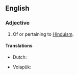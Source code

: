 ==English==

===Adjective===
{{en-adj}}
# Of or pertaining to [[Hinduism]].

====Translations====
{{trans-top|of or pertaining to Hinduism}}
* Dutch: {{t|nl|hindoeïstisch}}
{{trans-mid}}
* Volapük: {{t|vo|hindutik}}
{{trans-bottom}}